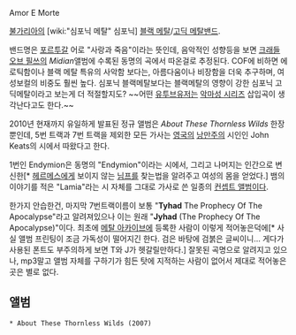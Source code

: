 Amor E Morte

[[불가리아]]의 [wiki:"심포닉 메탈" 심포닉] [[블랙 메탈]]/[[고딕 메탈]]밴드.

밴드명은 [[포르투갈]] 어로 "사랑과 죽음"이라는 뜻인데, 음악적인 성향등을 보면 [[크래들 오브 필쓰]]의 ''Midian''앨범에 수록된 동명의 곡에서 따온걸로 추정된다.
COF에 비하면 에로틱함이나 블랙 메탈 특유의 사악함 보다는, 아름다움이나 비장함을 더욱 추구하며, 여성보컬의 비중도 훨씬 높다.
심포닉 블랙메탈보다는 블랙메탈의 영향이 강한 심포닉 고딕메탈이라고 보는게 더 적절할지도? ~~어떤 [[유투브]]유저는 [[악마성 시리즈]] 삽입곡이 생각난다고도 한다.~~

2010년 현재까지 유일하게 발표된 정규 앨범은 ''About These Thornless Wilds'' 한장뿐인데, 5번 트랙과 7번 트랙을 제외한 모든 가사는 [[영국]]의 [[낭만주의]] 시인인 John Keats의 시에서 따왔다고 한다.

1번인 Endymion은 동명의 "Endymion"이라는 시에서, 그리고 나머지는 인간으로 변신한[* [[헤르메스]]에게 보이지 않는 [[님프]]를 찾는법을 알려주고 여성의 몸을 얻었다.] 뱀의 이야기를 적은 "Lamia"라는 시 자체를 그대로 가사로 쓴 일종의 [[컨셉트 앨범]]이다.

한가지 안습한건, 마지막 7번트랙이름이 보통 "'''Tyhad''' The Prophecy Of The Apocalypse"라고 알려져있으나 이는 원래 "'''Jyhad''' (The Prophecy Of The Apocalypse)"이다. 최초에 [[메탈 아카이브]]에 등록한 사람이 이렇게 적어놓은덕에[* 사실 앨범 프린팅이 조금 가독성이 떨어지긴 한다. 검은 바탕에 검붉은 글씨이니... 게다가 사용된 폰트도 부주의하게 보면 T와 J가 헷갈릴만하다.] 잘못된 곡명으로 알려지고 있으나, mp3말고 앨범 자체를 구하기가 힘든 탓에 지적하는 사람이 없어서 제대로 적어놓은 곳은 별로 없다.

== 앨범 ==

 * About These Thornless Wilds (2007)

{{{#!html
<object width="250" height="212"><param name="movie" value="http://www.youtube.com/v/kTJZDkyN2FI?fs=1&amp;hl=ko_KR"></param><param name="allowFullScreen" value="true"></param><param name="allowscriptaccess" value="always"></param><embed src="http://www.youtube.com/v/kTJZDkyN2FI?fs=1&amp;hl=ko_KR" type="application/x-shockwave-flash" allowscriptaccess="always" allowfullscreen="true" width="250" height="212"></embed></object>}}}
{{{#!html
<object width="250" height="212"><param name="movie" value="http://www.youtube.com/v/zPc1gGJFOKw?fs=1&amp;hl=ko_KR"></param><param name="allowFullScreen" value="true"></param><param name="allowscriptaccess" value="always"></param><embed src="http://www.youtube.com/v/zPc1gGJFOKw?fs=1&amp;hl=ko_KR" type="application/x-shockwave-flash" allowscriptaccess="always" allowfullscreen="true" width="250" height="212"></embed></object>}}}
